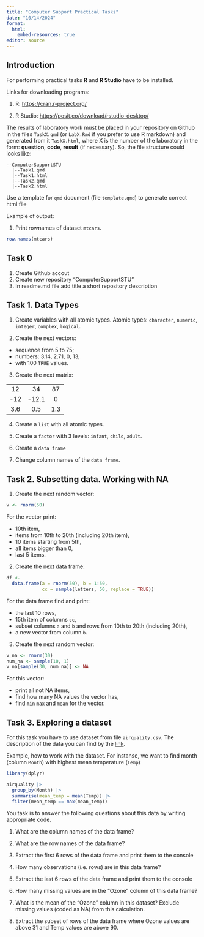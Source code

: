 ```yaml
---
title: "Computer Support Practical Tasks"
date: "10/14/2024"
format:
  html:
    embed-resources: true
editor: source
---
```


## Introduction

For performing practical tasks **R** and **R Studio** have to be installed.

Links for downloading programs: 

1. R: <https://cran.r-project.org/>

2. R Studio: <https://posit.co/download/rstudio-desktop/>

The results of laboratory work must be placed in your repository on Github in the files `TaskX.qmd` (or `LabX.Rmd` if you prefer to use R markdown) and generated from it `TaskX.html`, where X is the number of the laboratory in the form: **question**, **code**, **result** (if necessary). So, the file structure could looks like:

```
--ComputerSupportSTU
  |--Task1.qmd
  |--Task1.html
  |--Task2.qmd
  |--Task2.html
```
Use a template for `qmd` document (file `template.qmd`) to generate correct html file

Example of output:

1.  Print rownames of dataset `mtcars`.

```r
row.names(mtcars)
```

## Task 0

1.  Create Github accout
2.  Create new repository "ComputerSupportSTU"
3.  In readme.md file add title a short repository description

## Task 1. Data Types

1. Create variables with all atomic types. Atomic types: `character`, `numeric`, `integer`, `complex`, `logical`.

2. Create the next vectors:
  * sequence from 5 to 75;
  * numbers: 3.14, 2.71, 0, 13;
  * with 100 `TRUE` values.

3. Create the next matrix:

|  |   |  |
|:---:|:-----:|:---:|
| 12  | 34    | 87  |
| -12 | -12.1 | 0   |
| 3.6 | 0.5   | 1.3 |

4. Create a `list` with all atomic types.

5. Create a `factor` with 3 levels: `infant`, `child`, `adult`.

6. Create a `data frame`

7. Change column names of the `data frame`.


## Task 2. Subsetting data. Working with NA

1. Create the next random vector:

```r
v <- rnorm(50)
```

For the vector print:

- 10th item,
- items from 10th to 20th (including 20th item),
- 10 items starting from 5th,
- all items bigger than 0,
- last 5 items.

2. Create the next data frame:

```r
df <- 
  data.frame(a = rnorm(50), b = 1:50, 
             cc = sample(letters, 50, replace = TRUE))

```

For the data frame find and print:

- the last 10 rows,
- 15th item of columns `cc`,
- subset columns `a` and `b` and rows from 10th to 20th (including 20th),
- a new vector from column `b`.

3. Create the next random vector:

```r
v_na <- rnorm(30)
num_na <- sample(10, 1)
v_na[sample(30, num_na)] <- NA
```

For this vector:

- print all not NA items,
- find how many NA values the vector has,
- find `min` `max` and `mean` for the vector.

## Task 3. Exploring a dataset

For this task you have to use dataset from file `airquality.csv`. The description of the data you can find by the [link](https://www.rdocumentation.org/packages/datasets/versions/3.6.2/topics/airquality).

Example, how to work with the dataset. For instanse, we want to find month (column `Month`) with highest mean temperature (`Temp`)

```r
library(dplyr)

airquality |> 
  group_by(Month) |> 
  summarise(mean_temp = mean(Temp)) |> 
  filter(mean_temp == max(mean_temp))
```

You task is to answer the following questions about this data by writing appropriate code.

1. What are the column names of the data frame?

2. What are the row names of the data frame?

3. Extract the first 6 rows of the data frame and print them to the console

4. How many observations (i.e. rows) are in this data frame?

5. Extract the last 6 rows of the data frame and print them to the console

6. How many missing values are in the "Ozone" column of this data frame?

7. What is the mean of the "Ozone" column in this dataset? Exclude missing values (coded as NA) from this calculation.

8. Extract the subset of rows of the data frame where Ozone values are above 31 and Temp values are above 90.

